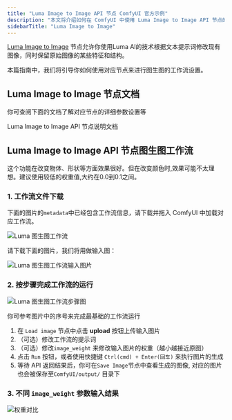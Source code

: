 ```yaml
---
title: "Luma Image to Image API 节点 ComfyUI 官方示例"
description: "本文将介绍如何在 ComfyUI 中使用 Luma Image to Image API 节点的相关功能"
sidebarTitle: "Luma Image to Image"
---
```



[Luma Image to Image](/zh-CN/built-in-nodes/api-node/image/luma/luma-image-to-image) 节点允许你使用Luma AI的技术根据文本提示词修改现有图像，同时保留原始图像的某些特征和结构。

本篇指南中，我们将引导你如何使用对应节点来进行图生图的工作流设置。

<ReqHint/>
<UpdateReminder/>

## Luma Image to Image 节点文档

你可查阅下面的文档了解对应节点的详细参数设置等

<Card title="Luma Image to Image 节点文档" icon="book" href="/zh-CN/built-in-nodes/api-node/image/luma/luma-image-to-image">
Luma Image to Image API 节点说明文档
</Card>

## Luma Image to Image API 节点图生图工作流

<Tip>
这个功能在改变物体、形状等方面效果很好。但在改变颜色时,效果可能不太理想。建议使用较低的权重值,大约在0.0到0.1之间。
</Tip>

### 1. 工作流文件下载

下面的图片的`metadata`中已经包含工作流信息，请下载并拖入 ComfyUI 中加载对应工作流。

![Luma 图生图工作流](https://raw.githubusercontent.com/Comfy-Org/example_workflows/main/api_nodes/luma/i2i/luma_i2i.png)


请下载下面的图片，我们将用做输入图：

![Luma 图生图工作流输入图片](https://raw.githubusercontent.com/Comfy-Org/example_workflows/main/api_nodes/luma/i2i/input.png)

### 2. 按步骤完成工作流的运行

![Luma 图生图工作流步骤图](/images/tutorial/api_nodes/luma/luma_i2i_step_guide.jpg)

你可参考图片中的序号来完成最基础的工作流运行
1. 在 `Load image` 节点中点击 **upload** 按钮上传输入图片
2. （可选）修改工作流的提示词
3. （可选）修改`image_weight` 来修改输入图片的权重（越小越接近原图）
4. 点击 `Run` 按钮，或者使用快捷键 `Ctrl(cmd) + Enter(回车)` 来执行图片的生成
5. 等待 API 返回结果后，你可在`Save Image`节点中查看生成的图像, 对应的图片也会被保存至`ComfyUI/output/` 目录下

### 3. 不同 `image_weight` 参数输入结果

![权重对比](/images/tutorial/api_nodes/luma/i2i_image_weight.jpg)
